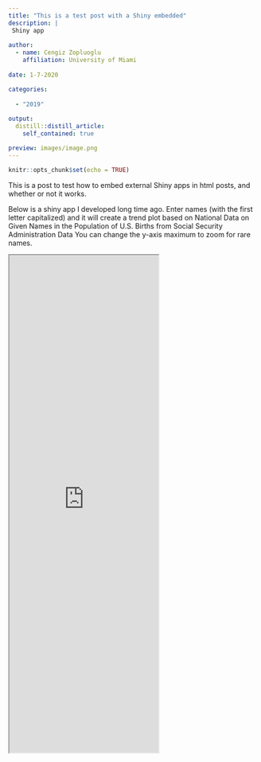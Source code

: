 ```yaml
---
title: "This is a test post with a Shiny embedded"
description: |
 Shiny app
 
author:
  - name: Cengiz Zopluoglu
    affiliation: University of Miami
    
date: 1-7-2020

categories:
  
  - "2019"
  
output:
  distill::distill_article:
    self_contained: true

preview: images/image.png
---
```


```r
knitr::opts_chunk$set(echo = TRUE)
```

This is a post to test how to embed external Shiny apps in html posts, and whether or not it works.

Below is a shiny app I developed long time ago. Enter names (with the first letter capitalized) and it will create a trend plot based on National Data on Given Names in the Population of U.S. Births from Social Security Administration Data You can change the y-axis maximum to zoom for rare names.


<iframe src="https://cengiz-zopluoglu.shinyapps.io/names/" class="l-screen-inset shaded" height="1000px"></iframe>


